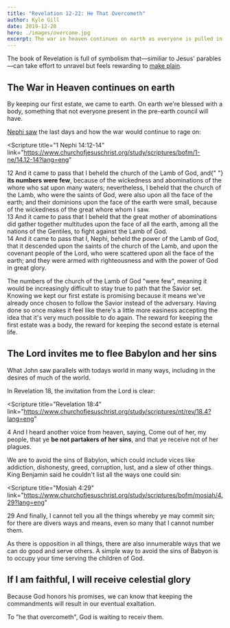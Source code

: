 ```yaml
---
title: "Revelation 12-22: He That Overcometh"
author: Kyle Gill
date: 2019-12-28
hero: ./images/overcome.jpg
excerpt: The war in heaven continues on earth as everyone is pulled in opposite directions towards good and evil.
---
```


The book of Revelation is full of symbolism that—similiar to Jesus' parables—can take effort to unravel but feels rewarding to [make plain](https://www.churchofjesuschrist.org/study/scriptures/bofm/2-ne/25.4?lang=eng).

## The War in Heaven continues on earth

By keeping our first estate, we came to earth. On earth we're blessed with a body, something that not everyone present in the pre-earth council will have.

[Nephi saw](https://www.churchofjesuschrist.org/study/scriptures/bofm/1-ne/14.12-14?lang=eng) the last days and how the war would continue to rage on:

<Scripture
  title="1 Nephi 14:12-14"
  link="https://www.churchofjesuschrist.org/study/scriptures/bofm/1-ne/14.12-14?lang=eng"
>
  12 And it came to pass that I beheld the church of the Lamb of God, and{" "}
  <b>its numbers were few</b>, because of the wickedness and abominations of the
  whore who sat upon many waters; nevertheless, I beheld that the church of the
  Lamb, who were the saints of God, were also upon all the face of the earth;
  and their dominions upon the face of the earth were small, because of the
  wickedness of the great whore whom I saw. <br />
  13 And it came to pass that I beheld that the great mother of abominations did
  gather together multitudes upon the face of all the earth, among all the nations
  of the Gentiles, to fight against the Lamb of God. <br />
  14 And it came to pass that I, Nephi, beheld the power of the Lamb of God,
  that it descended upon the saints of the church of the Lamb, and upon the
  covenant people of the Lord, who were scattered upon all the face of the
  earth; and they were armed with righteousness and with the power of God in
  great glory.
</Scripture>

The numbers of the church of the Lamb of God "were few", meaning it would be increasingly difficult to stay true to path that the Savior set. Knowing we kept our first estate is promising because it means we've already once chosen to follow the Savior instead of the adversary. Having done so once makes it feel like there's a little more easiness accepting the idea that it's very much possible to do again. The reward for keeping the first estate was a body, the reward for keeping the second estate is eternal life.

## The Lord invites me to flee Babylon and her sins

What John saw parallels with todays world in many ways, including in the desires of much of the world.

In Revelation 18, the invitation from the Lord is clear:

<Scripture
  title="Revelation 18:4"
  link="https://www.churchofjesuschrist.org/study/scriptures/nt/rev/18.4?lang=eng"
>
  4 And I heard another voice from heaven, saying, Come out of her, my people,
  that ye <b>be not partakers of her sins</b>, and that ye receive not of her
  plagues.
</Scripture>

We are to avoid the sins of Babylon, which could include vices like addiction, dishonesty, greed, corruption, lust, and a slew of other things. King Benjamin said he couldn't list all the ways one could sin:

<Scripture
  title="Mosiah 4:29"
  link="https://www.churchofjesuschrist.org/study/scriptures/bofm/mosiah/4.29?lang=eng"
>
  29 And finally, I cannot tell you all the things whereby ye may commit sin;
  for there are divers ways and means, even so many that I cannot number them.
</Scripture>

As there is opposition in all things, there are also innumerable ways that we can do good and serve others. A simple way to avoid the sins of Babyon is to occupy your time serving the children of God.

## If I am faithful, I will receive celestial glory

Because God honors his promises, we can know that keeping the commandments will result in our eventual exaltation.

To "he that overcometh", God is waiting to receiv them.
